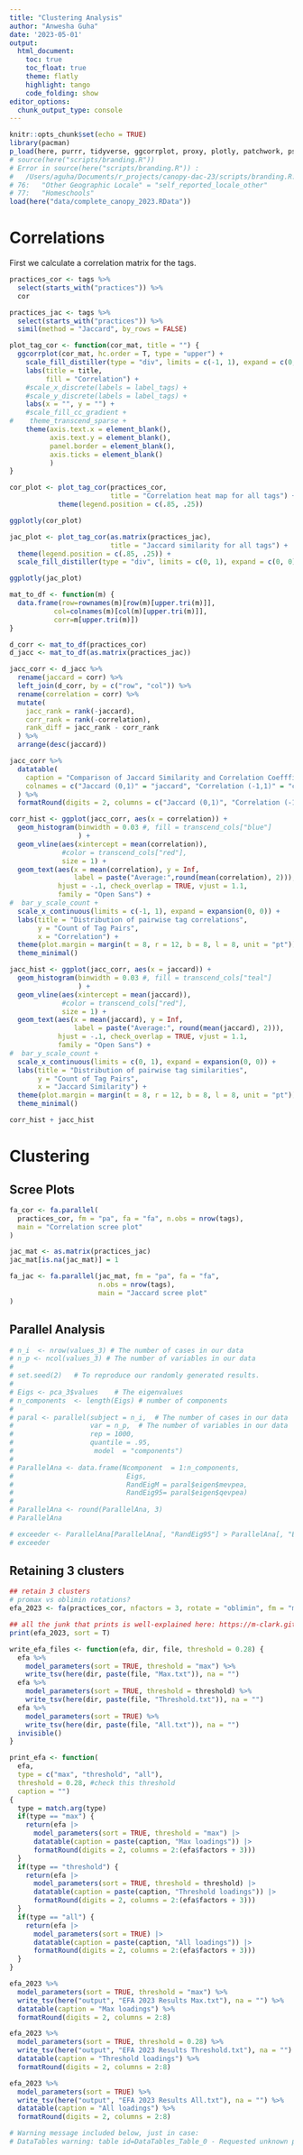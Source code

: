 ```yaml
---
title: "Clustering Analysis"
author: "Anwesha Guha"
date: '2023-05-01'
output: 
  html_document:
    toc: true
    toc_float: true
    theme: flatly
    highlight: tango
    code_folding: show
editor_options: 
  chunk_output_type: console
---
```


```r
knitr::opts_chunk$set(echo = TRUE)
library(pacman)
p_load(here, purrr, tidyverse, ggcorrplot, proxy, plotly, patchwork, psych, GPArotation, parameters, DT, nFactors)
# source(here("scripts/branding.R"))
# Error in source(here("scripts/branding.R")) : 
#   /Users/aguha/Documents/r_projects/canopy-dac-23/scripts/branding.R:77:3: unexpected string constant
# 76:   "Other Geographic Locale" = "self_reported_locale_other"
# 77:   "Homeschools"
load(here("data/complete_canopy_2023.RData"))
```

# Correlations

First we calculate a correlation matrix for the tags.

```r
practices_cor <- tags %>%
  select(starts_with("practices")) %>%
  cor

practices_jac <- tags %>%
  select(starts_with("practices")) %>%
  simil(method = "Jaccard", by_rows = FALSE)

plot_tag_cor <- function(cor_mat, title = "") {
  ggcorrplot(cor_mat, hc.order = T, type = "upper") +
    scale_fill_distiller(type = "div", limits = c(-1, 1), expand = c(0, 0)) +
    labs(title = title,
         fill = "Correlation") +
    #scale_x_discrete(labels = label_tags) +
    #scale_y_discrete(labels = label_tags) +
    labs(x = "", y = "") + 
    #scale_fill_cc_gradient + 
#    theme_transcend_sparse + 
    theme(axis.text.x = element_blank(), 
          axis.text.y = element_blank(),
          panel.border = element_blank(),
          axis.ticks = element_blank()
          )
}
```
```r
cor_plot <- plot_tag_cor(practices_cor, 
                         title = "Correlation heat map for all tags") +
            theme(legend.position = c(.85, .25))

ggplotly(cor_plot)
```
```r
jac_plot <- plot_tag_cor(as.matrix(practices_jac), 
                         title = "Jaccard similarity for all tags") +
  theme(legend.position = c(.85, .25)) + 
  scale_fill_distiller(type = "div", limits = c(0, 1), expand = c(0, 0))

ggplotly(jac_plot)
```

```r
mat_to_df <- function(m) {
  data.frame(row=rownames(m)[row(m)[upper.tri(m)]], 
           col=colnames(m)[col(m)[upper.tri(m)]], 
           corr=m[upper.tri(m)])
}

d_corr <- mat_to_df(practices_cor)
d_jacc <- mat_to_df(as.matrix(practices_jac))

jacc_corr <- d_jacc %>%
  rename(jaccard = corr) %>%
  left_join(d_corr, by = c("row", "col")) %>%
  rename(correlation = corr) %>%
  mutate(
    jacc_rank = rank(-jaccard),
    corr_rank = rank(-correlation),
    rank_diff = jacc_rank - corr_rank
  ) %>% 
  arrange(desc(jaccard))

jacc_corr %>% 
  datatable(
    caption = "Comparison of Jaccard Similarity and Correlation Coeffficients",
    colnames = c("Jaccard (0,1)" = "jaccard", "Correlation (-1,1)" = "correlation")
  ) %>%
  formatRound(digits = 2, columns = c("Jaccard (0,1)", "Correlation (-1,1)")) 
```


```r
corr_hist <- ggplot(jacc_corr, aes(x = correlation)) +
  geom_histogram(binwidth = 0.03 #, fill = transcend_cols["blue"]
                 ) +
  geom_vline(aes(xintercept = mean(correlation)), 
             #color = transcend_cols["red"], 
             size = 1) +
  geom_text(aes(x = mean(correlation), y = Inf, 
                label = paste("Average:",round(mean(correlation), 2))), 
            hjust = -.1, check_overlap = TRUE, vjust = 1.1, 
            family = "Open Sans") + 
#  bar_y_scale_count +
  scale_x_continuous(limits = c(-1, 1), expand = expansion(0, 0)) +
  labs(title = "Distribution of pairwise tag correlations", 
       y = "Count of Tag Pairs",
       x = "Correlation") +
  theme(plot.margin = margin(t = 8, r = 12, b = 8, l = 8, unit = "pt")) +
  theme_minimal()

jacc_hist <- ggplot(jacc_corr, aes(x = jaccard)) +
  geom_histogram(binwidth = 0.03 #, fill = transcend_cols["teal"]
                 ) +
  geom_vline(aes(xintercept = mean(jaccard)), 
             #color = transcend_cols["red"], 
             size = 1) +
  geom_text(aes(x = mean(jaccard), y = Inf, 
                label = paste("Average:", round(mean(jaccard), 2))), 
            hjust = -.1, check_overlap = TRUE, vjust = 1.1, 
            family = "Open Sans") + 
#  bar_y_scale_count +
  scale_x_continuous(limits = c(0, 1), expand = expansion(0, 0)) +
  labs(title = "Distribution of pairwise tag similarities", 
       y = "Count of Tag Pairs",
       x = "Jaccard Similarity") +
  theme(plot.margin = margin(t = 8, r = 12, b = 8, l = 8, unit = "pt")) +
  theme_minimal()

corr_hist + jacc_hist
```

# Clustering

## Scree Plots

```r
fa_cor <- fa.parallel(
  practices_cor, fm = "pa", fa = "fa", n.obs = nrow(tags),
  main = "Correlation scree plot"
)
```

```r
jac_mat <- as.matrix(practices_jac)
jac_mat[is.na(jac_mat)] = 1

fa_jac <- fa.parallel(jac_mat, fm = "pa", fa = "fa", 
                      n.obs = nrow(tags),
                      main = "Jaccard scree plot"
)
```

## Parallel Analysis

```r
# n_i  <- nrow(values_3) # The number of cases in our data
# n_p <- ncol(values_3) # The number of variables in our data
# 
# set.seed(2)   # To reproduce our randomly generated results.
# 
# Eigs <- pca_3$values    # The eigenvalues
# n_components  <- length(Eigs) # number of components
# 
# paral <- parallel(subject = n_i,  # The number of cases in our data
#                   var = n_p,  # The number of variables in our data
#                   rep = 1000,
#                   quantile = .95,
#                    model  = "components")
# 
# ParallelAna <- data.frame(Ncomponent  = 1:n_components,
#                            Eigs,
#                            RandEigM = paral$eigen$mevpea,
#                            RandEig95= paral$eigen$qevpea)
# 
# ParallelAna <- round(ParallelAna, 3)
# ParallelAna
```

```r
# exceeder <- ParallelAna[ParallelAna[, "RandEig95"] > ParallelAna[, "Eigs"], ][1,]
# exceeder
```

## Retaining 3 clusters

```r
## retain 3 clusters
# promax vs oblimin rotations?
efa_2023 <- fa(practices_cor, nfactors = 3, rotate = "oblimin", fm = "minres")

## all the junk that prints is well-explained here: https://m-clark.github.io/posts/2020-04-10-psych-explained/
print(efa_2023, sort = T)

write_efa_files <- function(efa, dir, file, threshold = 0.28) {
  efa %>%
    model_parameters(sort = TRUE, threshold = "max") %>%
    write_tsv(here(dir, paste(file, "Max.txt")), na = "")
  efa %>%
    model_parameters(sort = TRUE, threshold = threshold) %>%
    write_tsv(here(dir, paste(file, "Threshold.txt")), na = "")
  efa %>%
    model_parameters(sort = TRUE) %>%
    write_tsv(here(dir, paste(file, "All.txt")), na = "")
  invisible()
}

print_efa <- function(
  efa, 
  type = c("max", "threshold", "all"), 
  threshold = 0.28, #check this threshold
  caption = "")
{
  type = match.arg(type)
  if(type == "max") {
    return(efa |> 
      model_parameters(sort = TRUE, threshold = "max") |>
      datatable(caption = paste(caption, "Max loadings")) |>
      formatRound(digits = 2, columns = 2:(efa$factors + 3)))
  }
  if(type == "threshold") {
    return(efa |> 
      model_parameters(sort = TRUE, threshold = threshold) |>
      datatable(caption = paste(caption, "Threshold loadings")) |>
      formatRound(digits = 2, columns = 2:(efa$factors + 3)))
  }
  if(type == "all") {
    return(efa |> 
      model_parameters(sort = TRUE) |>
      datatable(caption = paste(caption, "All loadings")) |>
      formatRound(digits = 2, columns = 2:(efa$factors + 3)))
  }
}
```

```r
efa_2023 %>%
  model_parameters(sort = TRUE, threshold = "max") %>%
  write_tsv(here("output", "EFA 2023 Results Max.txt"), na = "") %>%
  datatable(caption = "Max loadings") %>%
  formatRound(digits = 2, columns = 2:8) 
```

```r
efa_2023 %>%
  model_parameters(sort = TRUE, threshold = 0.28) %>%
  write_tsv(here("output", "EFA 2023 Results Threshold.txt"), na = "") %>%
  datatable(caption = "Threshold loadings") %>%
  formatRound(digits = 2, columns = 2:8) 
```

```r
efa_2023 %>%
  model_parameters(sort = TRUE) %>%
  write_tsv(here("output", "EFA 2023 Results All.txt"), na = "") %>%
  datatable(caption = "All loadings") %>%
  formatRound(digits = 2, columns = 2:8) 

# Warning message included below, just in case:
# DataTables warning: table id=DataTables_Table_0 - Requested unknown parameter '7' for row 0, column 7. For more information about this error, please see http://datatables.net/tn/4
```